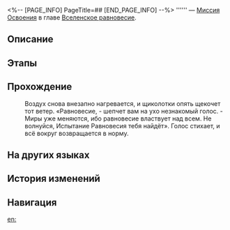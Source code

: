<%-- [PAGE_INFO]
PageTitle=##
[END_PAGE_INFO] --%>
{{Дополнить|Диалоги.}}
{{Миссия Инфобокс
|id              = 4020114
|Название        = 
|Изображение     = Миссия .png
|Тип             = Миссия Освоения
|Событие         = 
|Глава           = Вселенское равновесие
|Условия         = 
|Персонажи       = Первопроходец
|СтартЛокация    = [[Ярило-VI]] — [[Поселение роботов]]
|Мир             = Ярило-VI
|Предыдущая      = 
|Следующая       = 
|Награды         = 
}}
'''''' — [[Миссия Освоения]] в главе [[Вселенское равновесие]].

==Описание==
{{Описание|<!--официальное описание из Перекрёстка судеб-->}}

==Этапы==


==Прохождение==
{{Дополнить}}
:<!--1-second delay-->
:Воздух снова внезапно нагревается, и щиколотки опять щекочет тот ветер. «Равновесие, - шепчет вам на ухо незнакомый голос. - Миры уже меняются, ибо равновесие властвует над всем. Не волнуйся, Испытание Равновесия тебя найдёт». Голос стихает, и всё вокруг возвращается в норму.
:<!--1-second delay-->
{{Диалог Конец}}

==На других языках==
{{На других языках
|en   = 
|zhs  = 
|zht  = 
|ja   = 
|ko   = 
|es   = 
|fr   = 
|ru   = 
|th   = 
|vi   = 
|de   = 
|id   = 
|pt   = 
}}

==История изменений==
{{История изменений|3.5}}

==Навигация==
{{Миссия Освоения Навбокс|Глава }}

[[en:]]
